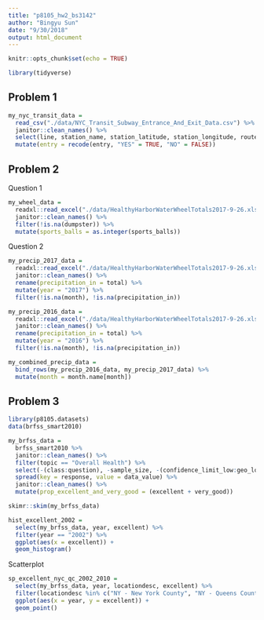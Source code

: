 ```yaml
---
title: "p8105_hw2_bs3142"
author: "Bingyu Sun"
date: "9/30/2018"
output: html_document
---
```


```r
knitr::opts_chunk$set(echo = TRUE)
```

```r
library(tidyverse)
```

## Problem 1
```r
my_nyc_transit_data = 
  read_csv("./data/NYC_Transit_Subway_Entrance_And_Exit_Data.csv") %>%
  janitor::clean_names() %>%
  select(line, station_name, station_latitude, station_longitude, route1:route11, entry, vending, entrance_type, ada) %>%
  mutate(entry = recode(entry, "YES" = TRUE, "NO" = FALSE))
```

## Problem 2

Question 1
```r
my_wheel_data =
  readxl::read_excel("./data/HealthyHarborWaterWheelTotals2017-9-26.xlsx", sheet = 1, range = ("A2:N258")) %>%
  janitor::clean_names() %>%
  filter(!is.na(dumpster)) %>%
  mutate(sports_balls = as.integer(sports_balls))
```

Question 2
```r
my_precip_2017_data = 
  readxl::read_excel("./data/HealthyHarborWaterWheelTotals2017-9-26.xlsx", sheet = 3, skip = 1) %>%
  janitor::clean_names() %>%
  rename(precipitation_in = total) %>%
  mutate(year = "2017") %>%
  filter(!is.na(month), !is.na(precipitation_in))
```

```r
my_precip_2016_data =
  readxl::read_excel("./data/HealthyHarborWaterWheelTotals2017-9-26.xlsx", sheet = 4, skip = 1) %>%
  janitor::clean_names() %>%
  rename(precipitation_in = total) %>%
  mutate(year = "2016") %>%
  filter(!is.na(month), !is.na(precipitation_in))
```

```r
my_combined_precip_data =
  bind_rows(my_precip_2016_data, my_precip_2017_data) %>%
  mutate(month = month.name[month])
```

## Problem 3

```r
library(p8105.datasets)
data(brfss_smart2010)
```

```r
my_brfss_data = 
  brfss_smart2010 %>%
  janitor::clean_names() %>%
  filter(topic == "Overall Health") %>%
  select(-(class:question), -sample_size, -(confidence_limit_low:geo_location)) %>%
  spread(key = response, value = data_value) %>%
  janitor::clean_names() %>%
  mutate(prop_excellent_and_very_good = (excellent + very_good))
```

```r
skimr::skim(my_brfss_data)
```

```r
hist_excellent_2002 = 
  select(my_brfss_data, year, excellent) %>%
  filter(year == "2002") %>%
  ggplot(aes(x = excellent)) +
  geom_histogram()
```

Scatterplot
```r
sp_excellent_nyc_qc_2002_2010 =
  select(my_brfss_data, year, locationdesc, excellent) %>%
  filter(locationdesc %in% c("NY - New York County", "NY - Queens County")) %>%
  ggplot(aes(x = year, y = excellent)) +
  geom_point()
```

